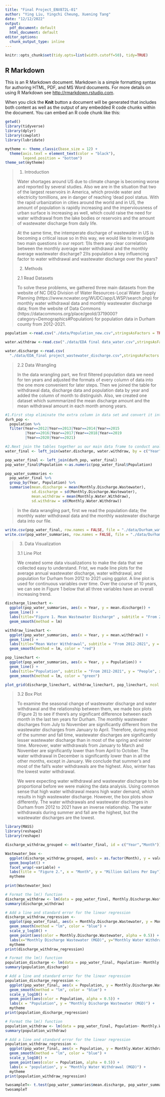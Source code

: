 ```yaml
---
title: "Final Project_ENV872L-01"
author: "Ying Liu, Yingchi Cheung, Xuening Tang"
date: "12/12/2022"
output:
  pdf_document: default
  html_document: default
editor_options: 
  chunk_output_type: inline
---
```


```r
knitr::opts_chunk$set(tidy.opts=list(width.cutoff=50), tidy=TRUE)
```

## R Markdown

This is an R Markdown document. Markdown is a simple formatting syntax for authoring HTML, PDF, and MS Word documents. For more details on using R Markdown see <http://rmarkdown.rstudio.com>.

When you click the **Knit** button a document will be generated that includes both content as well as the output of any embedded R code chunks within the document. You can embed an R code chunk like this:

```r

getwd()
library(tidyverse)
library(dplyr)
library(cowplot)
library(lubridate)

mytheme <- theme_classic(base_size = 12) +
  theme(axis.text = element_text(color = "black"), 
        legend.position = "bottom")
theme_set(mytheme)
```

> 1. Introduction
>
> Water shortages around US due to climate change is becoming worse and reported by several studies. Also we are in the situation that two of the largest reservoirs in America, which provide water and electricity tomillions, are in danger of reaching 'dead pool status. With the rapid urbanization in cities around the world and in US, the amount of population is rapidly increasing and the imperviousness of urban surface is increasing as well, which could raise the need for water withdrawal from the lake bodies or reservoirs and the amount of wastewater discharge from daily life. 

> At the same time, the intemperate discharge of wastewater in US is becoming a critical issue so in this way, we would like to investigate two main questions in our report: 
>1)Is there any clear correlation between the monthly average water withdrawal and the monthly average wastewater discharge?
>2)Is population a key influencing factor to water withdrawal and wastewater discharge over the years?
>
>
> 2. Methods
>
> 2.1 Read Datasets
>
> To solve these problems, we gathered three main datasets from the website of NC DEQ Division of Water Resources-Local Water Supply Planning (https://www.ncwater.org/WUDC/app/LWSP/search.php) for monthly water withdrawal data and monthly wastewater discharge data; from the website of Data Commons (https://datacommons.org/place/geoId/3719000?category=Demographics#Population) for population data in Durham county from 2012-2021.


```r

population <-read.csv("./data/Population_new.csv",stringsAsFactors = TRUE)

water.withdraw <-read.csv("./data/EDA final data_water.csv",stringsAsFactors = TRUE)

water.discharge <-read.csv(
  "./data/EDA_final project_wastewater_discharge.csv",stringsAsFactors = TRUE)
```

> 2.2 Data Wrangling
>
> In the data wrangling part, we first filtered population data we need for ten years and adjusted the formats of every column of data into the one more convenient for later steps. Then we joined the table for withdrawal data, discharge data and population data by year and added the column of month to distinguish. Also, we created one dataset which summmarized the mean discharge amount and the mean withdrawal amount in each month among years.

```r
#1.First step eliminate the extra column in data set and convert it into format we need.
durh_pop <- 
  population %>%
  filter(Year==2012|Year==2013|Year==2014|Year==2015
         |Year==2016|Year==2017|Year==2018|Year==2019
         |Year==2020|Year==2021)

#2.Next join the tables together as our main data frame to conduct analysis.
water_final <- left_join(water.discharge, water.withdraw, by = c("Year", "Month"))

pop_water_final <- left_join(durh_pop, water_final)
pop_water_final$Population <-as.numeric(pop_water_final$Population)

pop_water_summaries <- 
  pop_water_final %>%
  group_by(Year, Population) %>%
  summarise(mean.discharge = mean(Monthly.Discharge.Wastewater), 
            sd.discharge = sd(Monthly.Discharge.Wastewater), 
            mean.withdraw = mean(Monthly.Water.Withdraw), 
            sd.withdraw = sd(Monthly.Water.Withdraw))


```

>In the data wrangling part, first we read the population data; the monthly water withdrawal data and the monthly wastewater discharge data into our file.

```r
write.csv(pop_water_final, row.names = FALSE, file = "./data/Durham_water&population_2012-2021.csv")
write.csv(pop_water_summaries, row.names = FALSE, file = "./data/Durham_county_water_withdraw&diacharge_summary.csv")
```

> 3. Data Visualization
>
> 3.1 Line Plot
>
> We created some data visualizations to make the data that we collected easy to understand. Frist, we made line plots for the average annual wastewater discharge, water withdrawal, and population for Durham from 2012 to 2021 using ggplot. A line plot is used for continuous variables over time. Over the course of 10 years, we can see in Figure 1 below that all three variables have an overall increasing trend.

```r
discharge_linechart <- 
  ggplot(pop_water_summaries, aes(x = Year, y = mean.discharge)) +
  geom_line() +
  labs(title="Figure 1. Mean Wastewater Discharge" , subtitle = "From 2012-2021", y = "Mean Discharge (MGD)", x = "Year") +
  geom_smooth(method = lm)

withdraw_linechart <- 
  ggplot(pop_water_summaries, aes(x = Year, y = mean.withdraw)) +
  geom_line() +
  labs(title="Mean Water Withdrawal", subtitle = "From 2012-2021", y = "Mean Withdrawal (MGD)", x = "Year") +
  geom_smooth(method = lm, color = "red")

pop_linechart <- 
  ggplot(pop_water_summaries, aes(x = Year, y = Population)) +
  geom_line() +
  labs(title="Population", subtitle = "From 2012-2021", y = "People", x = "Year") +
  geom_smooth(method = lm, color = "green")

plot_grid(discharge_linechart, withdraw_linechart, pop_linechart, ncol = 1, align = "v", axis = 'l')
```

> 3.2 Box Plot
>
> To examine the seasonal change of wastewater discharge and water withdrawal and the relationship between them, we made box plots (Figure 2) to see if there's any significant difference between each month in the last ten years for Durham. The monthly wastewater discharges from July to November are significantly different from the wastewater discharges from January to April. Therefore, during most of the summer and fall time, wastewater discharges are significantly lesser wastewater discharge than in most of the spring and winter time. Moreover, water withdrawals from January to March and November are significantly lower than from April to October. The water withdrawal in December is significantly lower than in all the other months, except in January. We conclude that summer's and most of the fall's water withdrawals are the highest. Also, winter has the lowest water withdrawal.
>
> We were expecting water withdrawal and wastewater discharge to be proportional before we were making the data analysis. Using common sense that high water withdrawal means high water demand, which results in high wastewater discharge. However, the box plots show differently. The water withdrawals and wastewater discharges in Durham from 2012 to 2021 have an inverse relationship. The water withdrawals during summer and fall are the highest, but the wastewater discharges are the lowest.

```r

library(MASS)
library(reshape2) 
library(reshape)

discharge_withdraw_grouped <- melt(water_final, id = c("Year","Month"))

Wastewater_box <-
  ggplot(discharge_withdraw_grouped, aes(x = as.factor(Month), y = value, group = as.factor(Month), fill = variable)) +
  geom_boxplot() +
  facet_wrap(~variable) +
  labs(title = "Figure 2.", x = "Month", y = "Million Gallons Per Day") +
  mytheme
    
print(Wastewater_box)
```



```r
# Format the lm() function
discharge_withdraw <- lm(data = pop_water_final, Monthly.Discharge.Wastewater~ Monthly.Water.Withdraw)
summary(discharge_withdraw)

# Add a line and standard error for the linear regression
discharge_withdraw_regression <- 
  ggplot(pop_water_final, aes(x = Monthly.Discharge.Wastewater, y = Monthly.Water.Withdraw)) +
  geom_smooth(method = "lm", color = "blue") +
  scale_y_log10() +
  geom_point(aes(color = Monthly.Discharge.Wastewater, alpha = 0.5)) +
  labs(x="Monthly Discharge Wastewater (MGD)", y="Monthly Water Withdrawal (MGD)") +
  mytheme
print(discharge_withdraw_regression) 
```

```r
# Format the lm() function
population_discharge <- lm(data = pop_water_final, Population~ Monthly.Discharge.Wastewater)
summary(population_discharge)

# Add a line and standard error for the linear regression
population_discharge_regression <- 
  ggplot(pop_water_final, aes(x = Population, y = Monthly.Discharge.Wastewater)) +
  geom_smooth(method = "lm", color = "blue") +
  scale_y_log10() +
  geom_point(aes(color = Population, alpha = 0.5)) +
  labs(x = "Population", y = "Monthly Discharge Wastewater (MGD)") +
  mytheme
print(population_discharge_regression) 
```

```r
# Format the lm() function
population_withdraw <- lm(data = pop_water_final, Population~ Monthly.Water.Withdraw)
summary(population_withdraw)

# Add a line and standard error for the linear regression
population_withdraw_regression <- 
  ggplot(pop_water_final, aes(x = Population, y = Monthly.Water.Withdraw)) +
  geom_smooth(method = "lm", color = "blue") +
  scale_y_log10() +
  geom_point(aes(color = Population, alpha = 0.5)) +
  labs(x = "population", y = "Monthly Water Withdrawal (MGD)") +
  mytheme
print(population_withdraw_regression) 
```

```r
twosampleT<- t.test(pop_water_summaries$mean.discharge, pop_water_summaries$mean.withdraw)
twosampleT
```


